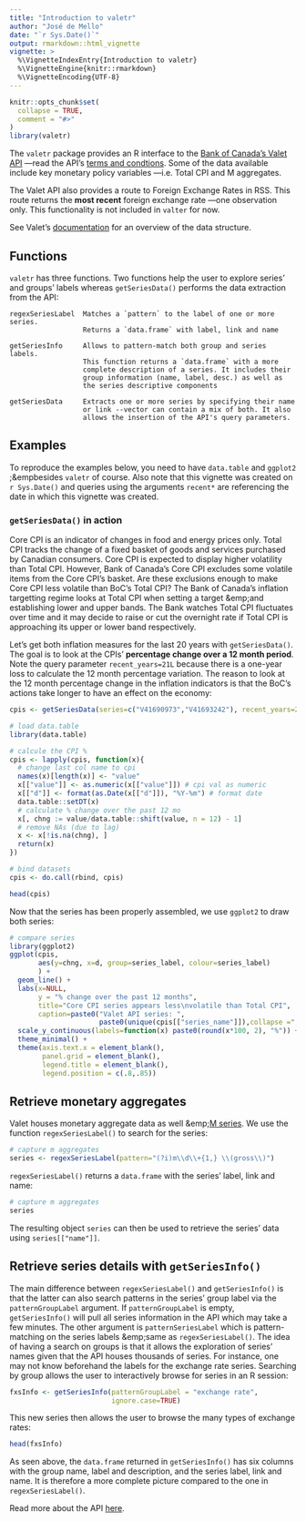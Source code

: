 ```yaml
---
title: "Introduction to valetr"
author: "José de Mello"
date: "`r Sys.Date()`"
output: rmarkdown::html_vignette
vignette: >
  %\VignetteIndexEntry{Introduction to valetr}
  %\VignetteEngine{knitr::rmarkdown}
  %\VignetteEncoding{UTF-8}
---
```


```r
knitr::opts_chunk$set(
  collapse = TRUE,
  comment = "#>"
)
library(valetr)
```

The `valetr` package provides an R interface to the [Bank of Canada’s
Valet API](https://www.bankofcanada.ca/valet/docs) —read the API's [terms and
condtions](https://www.bankofcanada.ca/terms/). Some of the data
available include key monetary policy variables —i.e. Total CPI and M
aggregates.

The Valet API also provides a route to Foreign Exchange Rates in RSS. This route returns the **most recent** foreign exchange rate —one observation only. This functionality is not included in `valter` for now.

See Valet's [documentation](https://www.bankofcanada.ca/valet/docs) for an overview of the data structure.

## Functions

`valetr` has three functions. Two functions help the user to explore series' and groups' labels whereas `getSeriesData()` performs the data extraction from the API:

```
regexSeriesLabel  Matches a `pattern` to the label of one or more series.
                  Returns a `data.frame` with label, link and name

getSeriesInfo     Allows to pattern-match both group and series labels. 
                  This function returns a `data.frame` with a more 
                  complete description of a series. It includes their 
                  group information (name, label, desc.) as well as 
                  the series descriptive components

getSeriesData     Extracts one or more series by specifying their name 
                  or link --vector can contain a mix of both. It also 
                  allows the insertion of the API's query parameters.
```

## Examples

To reproduce the examples below, you need to have `data.table` and `ggplot2` ;&empbesides `valetr` of course. Also note that this vignette was created on `r Sys.Date()` and queries using the arguments `recent*` are referencing the date in which this vignette was created.


### `getSeriesData()` in action

Core CPI is an indicator of changes in food and energy prices only. Total CPI tracks the change of a fixed basket of goods and services purchased by Canadian consumers. Core CPI is expected to display higher volatility than Total CPI. However, Bank of Canada's Core CPI excludes some volatile items from the Core CPI's basket. Are these exclusions enough to make Core CPI less volatile than BoC's Total CPI? The Bank of Canada's inflation targetting regime looks at Total CPI when setting a target &emp;and establishing lower and upper bands. The Bank watches Total CPI fluctuates over time and it may decide to raise or cut the overnight rate if Total CPI is approaching its upper or lower band respectively. 

Let's get both inflation measures for the last 20 years with `getSeriesData()`. The goal is to look at the CPIs' <strong>percentage change over a 12 month period</strong>. Note the query parameter `recent_years=21L` because there is a one-year loss to calculate the 12 month percentage variation. The reason to look at the 12 month percentage change in the inflation indicators is that the BoC's actions take longer to have an effect on the economy:

```r
cpis <- getSeriesData(series=c("V41690973","V41693242"), recent_years=21L) # get data

# load data.table
library(data.table)

# calcule the CPI %
cpis <- lapply(cpis, function(x){
  # change last col name to cpi
  names(x)[length(x)] <- "value"
  x[["value"]] <- as.numeric(x[["value"]]) # cpi val as numeric
  x[["d"]] <- format(as.Date(x[["d"]]), "%Y-%m") # format date
  data.table::setDT(x)
  # calculate % change over the past 12 mo
  x[, chng := value/data.table::shift(value, n = 12) - 1]
  # remove NAs (due to lag)
  x <- x[!is.na(chng), ]
  return(x)
})

# bind datasets
cpis <- do.call(rbind, cpis)

head(cpis)
``` 

Now that the series has been properly assembled, we use `ggplot2` to draw both series:

```r
# compare series
library(ggplot2)
ggplot(cpis,
       aes(y=chng, x=d, group=series_label, colour=series_label)
       ) + 
  geom_line() + 
  labs(x=NULL, 
       y = "% change over the past 12 months",
       title="Core CPI series appears less\nvolatile than Total CPI",
       caption=paste0("Valet API series: ",
                      paste0(unique(cpis[["series_name"]]),collapse =","))) + 
  scale_y_continuous(labels=function(x) paste0(round(x*100, 2), "%")) + 
  theme_minimal() + 
  theme(axis.text.x = element_blank(), 
        panel.grid = element_blank(), 
        legend.title = element_blank(),
        legend.position = c(.8,.85))
```

## Retrieve monetary aggregates

Valet houses monetary aggregate data as well &emp;[M series](https://www.bankofcanada.ca/rates/indicators/key-variables/monetary-aggregates/). We use the function `regexSeriesLabel()` to search for the series: 

```r
# capture m aggregates 
series <- regexSeriesLabel(pattern="(?i)m\\d\\+{1,} \\(gross\\)")
```

`regexSeriesLabel()` returns a `data.frame` with the series' label, link and name:

```r
# capture m aggregates 
series
```

The resulting object `series` can then be used to retrieve the series' data using  `series[["name"]]`.

## Retrieve series details with `getSeriesInfo()`

The main difference between `regexSeriesLabel()` and `getSeriesInfo()` is that the latter can also search patterns in the series' group label via the `patternGroupLabel` argument. If `patternGroupLabel` is empty, `getSeriesInfo()` will pull all series information in the API which may take a few minutes. The other argument is `patternSeriesLabel` which is pattern-matching on the series labels &emp;same as `regexSeriesLabel()`. The idea of having a search on groups is that it allows the exploration of series' names given that the API houses thousands of series. For instance, one may not know beforehand the labels for the exchange rate series. Searching by group allows the user to interactively browse for series in an R session:

```r
fxsInfo <- getSeriesInfo(patternGroupLabel = "exchange rate",
                         ignore.case=TRUE)
```

This new series then allows the user to browse the many types of exchange rates:

```r
head(fxsInfo)
```

As seen above, the `data.frame` returned in `getSeriesInfo()` has six columns with the group name, label and description, and the series label, link and name. It is therefore a more complete picture compared to the one in `regexSeriesLabel()`.

Read more about the API [here](https://www.bankofcanada.ca/valet/docs#valet_api).
